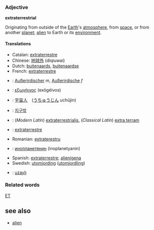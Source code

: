 ===Adjective===
'''extraterrestrial'''

Originating from outside of the [[Earth]]'s [[atmosphere]], from [[space]], or from another [[planet]]; [[alien]] to Earth or its [[environment]].

====Translations====
*Catalan: [[extraterrestre]] 
*Chinese: [[地球外]] (diqiuwai)
*Dutch: [[buitenaards]], [[buitenaardse]]
*French: [[extraterrestre]]
*{{de}}: [[Außerirdischer]] ''m'', [[Außerirdische]] ''f''
*{{gr}}: [[εξωγήινος]] (exōgéivos)
*{{ja}}: [[宇宙人]]　([[うちゅうじん]] uchūjin)
*{{ko}}: [[지구밖]]
*{{la}}: (''Modern Latin'') [[extraterrestrialis]], (''Classical Latin'') [[extra terram]]
*{{pt}}: [[extraterrestre]]
*Romanian: [[extraterestru]]
*{{ru}}: [[инопланетянин]] (inoplanetyanin)
*Spanish: [[extraterrestre]]; [[alienígena]]
*Swedish: [[utomjording]] ([[utomjordling]])
*{{tr}}: [[uzaylı]]

===Related words===
[[ET]]

==see also==
*[[alien]]